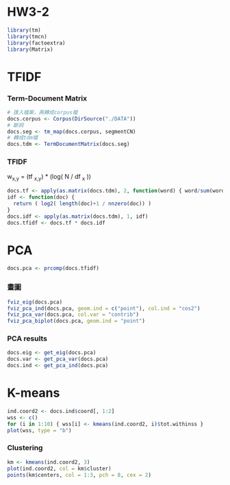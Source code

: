 # HW3-2

```r
library(tm)
library(tmcn)
library(factoextra)
library(Matrix)
```

# TFIDF
### Term-Document Matrix
```r
# 匯入檔案，再轉成corpus檔
docs.corpus <- Corpus(DirSource("./DATA"))
# 斷詞
docs.seg <- tm_map(docs.corpus, segmentCN)
# 轉成tdm檔
docs.tdm <- TermDocumentMatrix(docs.seg)
```


### TFIDF


w<sub>x,y</sub>  = (tf <sub>x,y</sub>) * (log( N / df <sub>x</sub> ))



```r
docs.tf <- apply(as.matrix(docs.tdm), 2, function(word) { word/sum(word) })
idf <- function(doc) {
  return ( log2( length(doc)+1 / nnzero(doc)) )
}
docs.idf <- apply(as.matrix(docs.tdm), 1, idf)
docs.tfidf <- docs.tf * docs.idf
```


# PCA
```r
docs.pca <- prcomp(docs.tfidf)
```

### 畫圖
```r
fviz_eig(docs.pca)
fviz_pca_ind(docs.pca, geom.ind = c("point"), col.ind = "cos2")
fviz_pca_var(docs.pca, col.var = "contrib")
fviz_pca_biplot(docs.pca, geom.ind = "point")
```

### PCA results
```r
docs.eig <- get_eig(docs.pca)
docs.var <- get_pca_var(docs.pca)
docs.ind <- get_pca_ind(docs.pca)
```
# K-means

```r
ind.coord2 <- docs.ind$coord[, 1:2]
wss <- c()
for (i in 1:10) { wss[i] <- kmeans(ind.coord2, i)$tot.withinss }
plot(wss, type = "b")
```

### Clustering
```r
km <- kmeans(ind.coord2, 3)
plot(ind.coord2, col = km$cluster)
points(km$centers, col = 1:3, pch = 8, cex = 2)
```
